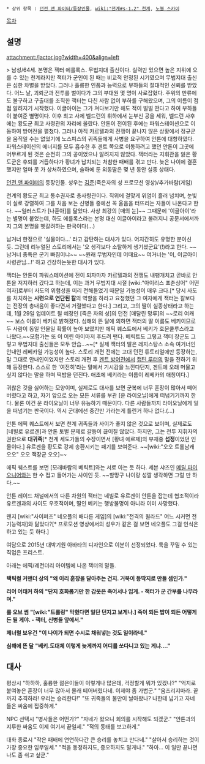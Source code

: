  * 상위 항목 : [[던전 앤 파이터/등장인물]], [[wiki:"천계#s-1.2" 천계]], [[노블 스카이]]

[[목차]]
== 설명 ==
attachment:/jactor.jpg?width=400&align=left

> 남성/64세. 본명은 잭터 에를록스. 무법지대 출신이다. 실력만 있으면 높은 지위에 오를 수 있는 천계라지만 잭터가 군인이 된 때는 비교적 안정된 시기였으며 무법지대 출신은 심한 차별을 받았다. 그러나 훌륭한 인품과 능력으로 부하들의 절대적인 신뢰를 받았다. 어느 날, 괴뢰군과 전투를 벌이다가 그의 부대원 몇 명이 사로잡혔다. 주위의 만류에도 불구하고 구출대를 조직한 잭터는 다친 사람 없이 부하를 구해왔으며, 그의 이름이 점점 알려지기 시작했다. 이글아이는 그가 쳐다보기만 해도 적이 벌벌 떤다고 하여 부하들이 붙여준 별명이다. 이후 최고 사제 벨드런의 휘하에서 눈부신 공을 세워, 벨드런 사후에는 황도군 최고 사령관의 자리에 올랐다. 안톤이 전이된 후에는 파워스테이션으로 이동하여 방어전을 펼쳤다. 그러나 아직 카르텔과의 전쟁이 끝나지 않은 상황에서 정규군을 움직일 수는 없었기에 노스피스의 귀족들에게 사병을 요구하여 안톤에 대항하였다. 파워스테이션의 에너지를 모두 흡수한 후 겐트 쪽으로 이동하려고 했던 안톤이 그곳에 머무르게 된 것은 순전히 그의 공이었으나 알려지지 않았다. 잭터라는 지휘관을 잃은 황도군은 후퇴를 거듭하다가 황녀가 납치되는 처참한 패배를 겪고 만다. 늦은 나이에 결혼했지만 얼마 못 가 상처하였으며, 슬하에 둔 외동딸은 몇 년 동안 실종 상태다.












[[던전 앤 파이터]]의 등장인물. 성우는 [[김준]](죽은자의 성 프로모션 영상)/추가바람(게임)

천계의 황도군 최고 통수권자로 총사령관이다. 직위에 걸맞게 위엄이 흘러 넘치며, 눈빛이 실로 강렬하여 그를 처음 보는 신병들 중에선 꼭 울음을 터뜨리는 자들이 나온다고 한다. ~~일러스트가 [나훈아]를 닮았다. 사상 최강의 [매의 눈]~~ 그때문에 '이글아이'라는 별명이 붙었는데, 하도 에를록스라는 본명 대신 이글아이라고 불려지니 공문서에서까지 그의 본명을 헷갈려하는 판국이다(...)

남거너 한정으로 '실물이다...' 라고 감탄하는 대사가 있다. 어지간히도 유명한 분이신 듯. 그런데 리뉴얼된 스토리에서는 '오 생각보다 소탈하게 생기셨군요'(!)라고 한다. ~~남거너 종특은 군기 빠짐이냐~~ ~~원래 무법자인데 어때요~~
여거너는 '이, 이글아이 사령관님...!' 하고 긴장하는듯한 대사가 있다.

잭터는 안톤이 파워스테이션에 전이 되자마자 카르텔과의 전쟁도 내팽개치고 곧바로 안톤을 저지하러 갔다고 하는데, 이는 과거 무법지대 시절 [wiki:"아이리스 포춘싱어" 어떤 여자]로부터 사도의 위험성을 미리 전해들었기 때문일 가능성이 매우 크다.[* 당시 사도를 처치하는 '''시련으로 연단된 칼'''의 역할을 하라고 요청했던 그 여자에게 잭터는 칼보다는 전장의 총내음이 좋다면서 거절했다고 한다.] 그리고, 그의 딸이 실종상태라고 하는데, 1월 29일 업데이트 될 예정인 [죽은 자의 성]의 던전 [매달린 망루]의 ~~로리 여캐~~ 보스 이름이 베키로 밝혀졌다. 심해의 뜬 달에 의하면 잭터의 딸 이름도 베키이므로 두 사람이 동일 인물일 확률이 높아 보였지만 에픽 퀘스트에서 베키가 호문쿨루스라고 나왔다.~~모험가는 또 이 어린 아이마저 후드려 팬다. 베릭트도 그렇고 잭터 장군도 그렇고 무법지대 출신들은 모두 안습...~~[* 실제 잭터의 딸은 레지스탕스 소속 여거너인 안내인 레베카일 가능성이 높다. 스토리 개편 전에는 고대 던전 튜토리얼에만 등장하는, 말 그대로 안내인이었지만 스토리 개편 후 [[겐트 방어전]]에서 [[캡틴 루터]]의 말을 전하기 위해 등장한다. 스스로 한 '여전히'라는 말에서 기시감을 느낀다던지, 겐트에 오래 머물고 싶지 않다는 말을 하며 떡밥을 던진다. 애초에 베키라는 이름이 레베카의 애칭이다.]

귀찮은 것을 싫어하는 모양이며, 실제로도 대사를 보면 군복에 너무 훈장이 많아서 떼어버렸다고 하고, 자기 앞으로 오는 모든 서류를 부관 [운 라이오닐]에게 떠넘기기까지 한다. 물론 이건 운 라이오닐이 너무 유능하기 때문이다. 다른 사람들까지 라이오닐에게 일을 떠넘기는 판국이다. 역시 군대에선 중간만 가라는게 틀린거 하나 없다.(...)

안톤 에픽 퀘스트에서 보면 천계 귀족들과 사이가 좋지 않은 것으로 보이며, 실제로도 [네빌로 유르겐]과 안톤 토벌 문제로 갈등이 끊이질 않았다. 하지만, 그는 전투 지휘자의 권한으로 '''대귀족'''[* 천계 세도가들의 수장이면서 [황녀 에르제]의 부재중 '''섭정'''이었던 인물이다.] 유르겐을 황도로 강제 송환시키는 패기를 보여준다. ~~[wiki:"오오 트롤남캐 오오" 오오 잭장군 오오]~~

에픽 퀘스트를 보면 [모래바람의 베릭트]와는 서로 아는 듯 하다. 세븐 샤즈인 [[메릴 파이오니어]]와는 한 수 접고 들어가는 사이인 듯. ~~할망구 나이랑 성깔 생각하면 그럴 만 하다.~~

안톤 레이드 채널에서의 다른 차원의 잭터는 네빌로 유르겐이 안톤을 잡는데 협조적이라 유르겐과의 사이도 우호적이며, 딸인 베키는 행방불명이 아니라 이미 사망했다.

왠지 [wiki:"사이퍼즈" 네오플의 배다른 게임]의 [wiki:"전격의 윌라드" 어느 시커먼 전기능력자]와 닮았다?[* 프로모션 영상에서의 성우가 같은 걸 보면 네오플도 그걸 인식은 하고 있는 듯 하다.]

여담으로 2015년 대박기원 아바타의 디자인으로 이분이 선정되었다. 룩을 꾸밀 수 있는 직업은 프리스트.

아래는 에픽/레전더리 아이템에 나온 잭터의 말들.

'''택틱컬 커맨더 상의'''
'''"왜 이리 훈장을 달아주는 건지. 거북이 등딱지로 만들 셈인가."'''

'''리어 어태커 하의'''
'''"단지 호화롭기만 한 갑옷은 죽어서나 입게. - 잭터가 군 간부를 나무라며."'''

'''룰 오브 썸'''
'''"[wiki:"트롤링" 막혔다면 일단 던지고 보게나.]  죽이 되든 밥이 되든 어떻게든 될 게야. - 잭터, 신병들 앞에서."'''

'''제너럴 보우건'''
'''"이 나이가 되면 수시로 채워넣는 것도 일이라네."'''

'''심해에 뜬 달'''
'''"베키.도대체 이렇게 늦게까지 어디를 쏘다니고 있는 게냐...."'''
 
== 대사 ==
평상시
"하하하, 훌륭한 젊은이들이 이렇게나 많은데, 걱정할게 뭐가 있겠나?"
"억지로 붙여놓은 훈장이 너무 많아서 몰래 떼어버렸다네. 이제야 좀 가볍군."
"움츠리지마라. 끝까지 추격하라! 우리는 승리한다!"
"또 귀족들의 불만이 날아왔나? 나한테 넘기고 자네들은 싸움에 집중하게."

NPC 선택시
"병사들은 어떤가?"
"자네가 왔으니 회의를 시작해도 되겠군."
"안톤과의 지루한 싸움도 이제 여기서 끝일세."
"적의 동태를 보고하게."

대화 종료시
"작은 패배에 연연하다간 큰 승리를 놓치고 만다네."
"살아서 승리하는 것이 가장 중요한 임무일세."
"적을 동정하지도, 증오하지도 말게나."
"하아… 이 일만 끝나면 나도 좀 쉬고 싶군."
